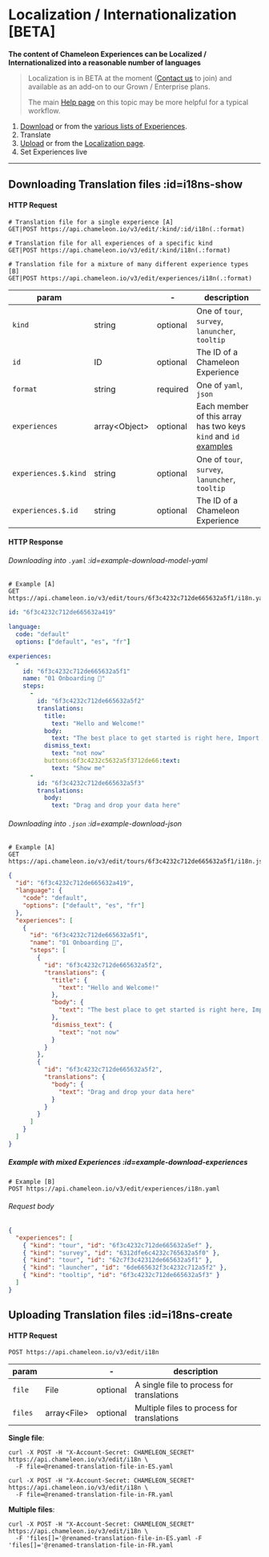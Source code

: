 # Localization / Internationalization [BETA]

**The content of Chameleon Experiences can be Localized / Internationalized into a reasonable number of languages**

> Localization is in BETA at the moment ([Contact us](https://app.chameleon.io/help) to join) and available as an add-on to our Grown / Enterprise plans.
>
> The main [Help page](https://help.chameleon.io/en/articles/5868890) on this topic may be more helpful for a typical workflow.

1. [Download](apis/translation.md?id=i18ns-show) or from the [various lists of Experiences](https://app.chameleon.io).
2. Translate
3. [Upload](apis/translation.md?id=i18ns-create) or from the [Localization page](https://app.chameleon.io/settings/translations).
4. Set Experiences live

----

## Downloading Translation files :id=i18ns-show

#### HTTP Request

```
# Translation file for a single experience [A]
GET|POST https://api.chameleon.io/v3/edit/:kind/:id/i18n(.:format)

# Translation file for all experiences of a specific kind
GET|POST https://api.chameleon.io/v3/edit/:kind/i18n(.:format)

# Translation file for a mixture of many different experience types [B]
GET|POST https://api.chameleon.io/v3/edit/experiences/i18n(.:format)
```


| param                |                     | -        | description                                                                                                             |
|----------------------|---------------------|----------|-------------------------------------------------------------------------------------------------------------------------|
| `kind`               | string              | optional | One of `tour`, `survey`, `lanuncher`, `tooltip`                                                                         |
| `id`                 | ID                  | optional | The ID of a Chameleon Experience                                                                                        |
| `format`             | string              | required | One of `yaml`, `json`                                                                                                   |
| `experiences`        | array&lt;Object&gt; | optional | Each member of this array has two keys `kind` and `id` [examples](apis/translations.md?id=example-download-experiences) |
| `experiences.$.kind` | string              | optional | One of `tour`, `survey`, `lanuncher`, `tooltip`                                                                                                              |
| `experiences.$.id`   | string              | optional | The ID of a Chameleon Experience                                                                                                                       |



#### HTTP Response

###### Downloading into `.yaml` :id=example-download-model-yaml

```
# Example [A]
GET https://api.chameleon.io/v3/edit/tours/6f3c4232c712de665632a5f1/i18n.yaml
```

```yaml
id: "6f3c4232c712de665632a419"

language:
  code: "default"
  options: ["default", "es", "fr"]

experiences:
  -
    id: "6f3c4232c712de665632a5f1"
    name: "01 Onboarding 🚧"
    steps:
      -
        id: "6f3c4232c712de665632a5f2"
        translations:
          title:
            text: "Hello and Welcome!"
          body:
            text: "The best place to get started is right here, Import your first 100 data points"
          dismiss_text:
            text: "not now"
          buttons:6f3c4232c5632a5f3712de66:text:
            text: "Show me"
      -
        id: "6f3c4232c712de665632a5f3"
        translations:
          body:
            text: "Drag and drop your data here"
```

###### Downloading into `.json` :id=example-download-json

```
# Example [A]
GET https://api.chameleon.io/v3/edit/tours/6f3c4232c712de665632a5f1/i18n.json
```

```json
{
  "id": "6f3c4232c712de665632a419",
  "language": {
    "code": "default",
    "options": ["default", "es", "fr"]
  },
  "experiences": [
    {
      "id": "6f3c4232c712de665632a5f1",
      "name": "01 Onboarding 🚧",
      "steps": [
        {
          "id": "6f3c4232c712de665632a5f2",
          "translations": {
            "title": {
              "text": "Hello and Welcome!"
            },
            "body": {
              "text": "The best place to get started is right here, Import your first 100 data points"
            },
            "dismiss_text": {
              "text": "not now"
            }
          }
        },
        {
          "id": "6f3c4232c712de665632a5f2",
          "translations": {
            "body": {
              "text": "Drag and drop your data here"
            }
          }
        }
      ]
    }
  ]
}
```

##### Example with mixed Experiences :id=example-download-experiences

```
# Example [B]
POST https://api.chameleon.io/v3/edit/experiences/i18n.yaml
```

###### Request body

```json
{
  "experiences": [
    { "kind": "tour", "id": "6f3c4232c712de665632a5ef" },
    { "kind": "survey", "id": "6312dfe6c4232c765632a5f0" },
    { "kind": "tour", "id": "62c7f3c42312de665632a5f1" },
    { "kind": "launcher", "id": "6de665632f3c4232c712a5f2" },
    { "kind": "tooltip", "id": "6f3c4232c712de665632a5f3" }
  ]
}
```


## Uploading Translation files :id=i18ns-create

#### HTTP Request

```
POST https://api.chameleon.io/v3/edit/i18n
```


| param                |                   | -        | description                                |
|----------------------|-------------------|----------|--------------------------------------------|
| `file`               | File              | optional | A single file to process for translations  |
| `files`              | array&lt;File&gt; | optional | Multiple files to process for translations |


**Single file**:

```text
curl -X POST -H "X-Account-Secret: CHAMELEON_SECRET" https://api.chameleon.io/v3/edit/i18n \
  -F file=@renamed-translation-file-in-ES.yaml

curl -X POST -H "X-Account-Secret: CHAMELEON_SECRET" https://api.chameleon.io/v3/edit/i18n \
  -F file=@renamed-translation-file-in-FR.yaml
```

**Multiple files**:

```text
curl -X POST -H "X-Account-Secret: CHAMELEON_SECRET" https://api.chameleon.io/v3/edit/i18n \
  -F 'files[]='@renamed-translation-file-in-ES.yaml -F 'files[]='@renamed-translation-file-in-FR.yaml
```




